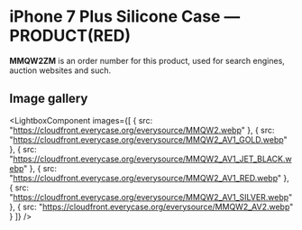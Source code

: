 
# iPhone 7 Plus Silicone Case — PRODUCT(RED)

<Callout type='info' emoji='👉🏻'>**MMQW2ZM** is an order number for this product, used for search engines, auction websites and such.</Callout>

## Image gallery

<LightboxComponent
    images={[
      {
        src: "https://cloudfront.everycase.org/everysource/MMQW2.webp"
      },
      {
        src: "https://cloudfront.everycase.org/everysource/MMQW2_AV1_GOLD.webp"
      },
      {
        src: "https://cloudfront.everycase.org/everysource/MMQW2_AV1_JET_BLACK.webp"
      },
      {
        src: "https://cloudfront.everycase.org/everysource/MMQW2_AV1_RED.webp"
      },
      {
        src: "https://cloudfront.everycase.org/everysource/MMQW2_AV1_SILVER.webp"
      },
      {
        src: "https://cloudfront.everycase.org/everysource/MMQW2_AV2.webp"
      }
    ]}
  />
